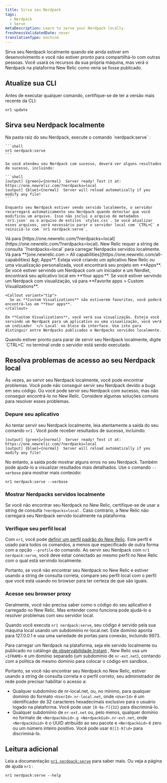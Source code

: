 ```yaml
---
title: Sirva seu Nerdpack
tags:
  - Nerdpack
  - Serve
metaDescription: Learn to serve your Nerdpack locally.
freshnessValidatedDate: never
translationType: machine
---
```


Sirva seu Nerdpack localmente quando ele ainda estiver em desenvolvimento e você não estiver pronto para compartilhá-lo com outras pessoas. Você usará os recursos da sua própria máquina, mas verá o Nerdpack na plataforma New Relic como veria se fosse publicado.

## Atualize sua CLI

Antes de executar qualquer comando, certifique-se de ter a versão mais recente da CLI:

```shell
nr1 update
```

## Sirva seu Nerdpack localmente

<Steps>
  <Step>
    Na pasta raiz do seu Nerdpack, execute o comando `nerdpack:serve` :

    ```shell
    nr1 nerdpack:serve
    ```

    Se você atendeu seu Nerdpack com sucesso, deverá ver alguns resultados de sucesso, incluindo:

    ```shell
    [output] {green}✔{normal}  Server ready! Test it at: https://one.newrelic.com/?nerdpacks=local
    [output] {blue}↩{normal}  Server will reload automatically if you modify any file!
    ```

    Enquanto seu Nerdpack estiver sendo servido localmente, o servidor recarregará automaticamente seu Nerdpack quando detectar que você modificou um arquivo. Isso não inclui o arquivo de metadados `nr1.json` ou o arquivo de estilos `styles.css`. Se você atualizar esses arquivos, será necessário parar o servidor local com `CTRL+C` e reiniciá-lo com `nr1 nerdpack:serve`.
  </Step>

  <Step>
    Vá para [https://one.newrelic.com/?nerdpacks=local](https://one.newrelic.com/?nerdpacks=local). New Relic requer a string de consulta `?nerdpacks=local` para carregar Nerdpacks servidos localmente.
  </Step>

  <Step>
    Vá para <DNT>**[one.newrelic.com &gt; All capabilities](https://one.newrelic.com/all-capabilities) &amp;gt; Apps**</DNT>. Esteja você criando um aplicativo New Relic ou uma visualização personalizada, você encontrará seu projeto em <DNT>**Apps**</DNT>.
  </Step>

  <Step>
    Se você estiver servindo um Nerdpack com um iniciador e um Nerdlet, encontrará seu aplicativo local em <DNT>**Your apps:**</DNT>. Se você estiver servindo um Nerdpack com visualização, vá para <DNT>**Favorite apps &gt; Custom Visualizations**</DNT>.

    <Callout variant="tip">
      Se as **Custom Visualizations** não estiverem favoritas, você poderá encontrá-las em **Your apps**.
    </Callout>

    Em **Custom Visualizations**, você verá sua visualização. Esteja você servindo um Nerdpack para um aplicativo ou uma visualização, você verá um indicador `</> Local` no bloco da interface. Use isto para distinguir entre Nerdpacks publicados e Nerdpacks servidos localmente.
  </Step>

  <Step>
    Quando estiver pronto para parar de servir seu Nerdpack localmente, digite `CTRL+C` no terminal onde o servidor está sendo executado.
  </Step>
</Steps>

## Resolva problemas de acesso ao seu Nerdpack local

Às vezes, ao servir seu Nerdpack localmente, você pode encontrar problemas. Você pode não conseguir servir seu Nerdpack devido a bugs em seu código. Ou você pode servir seu Nerdpack com sucesso, mas não conseguir encontrá-lo no New Relic. Considere algumas soluções comuns para resolver esses problemas.

### Depure seu aplicativo

Ao tentar servir seu Nerdpack localmente, leia atentamente a saída do seu comando `nr1` . Você pode receber resultados de sucesso, incluindo:

```shell
[output] {green}✔{normal}  Server ready! Test it at: https://one.newrelic.com/?nerdpacks=local
[output] {blue}↩{normal}  Server will reload automatically if you modify any file!
```

No entanto, a saída pode mostrar alguns erros no seu Nerdpack. Também pode ajudá-lo a visualizar resultados mais detalhados. Use o comando `--verbose` para mostrar mais conteúdo:

```shell
nr1 nerdpack:serve --verbose
```

### Mostrar Nerdpacks servidos localmente

Se você não encontrar seu Nerdpack no New Relic, certifique-se de usar a string de consulta `?nerdpacks=local` . Caso contrário, a New Relic não carregará seu Nerdpack servido localmente na plataforma.

### Verifique seu perfil local

Com `nr1`, você pode [definir um perfil padrão do New Relic](/docs/new-relic-solutions/build-nr-ui/nr1-cli/nr1-common/#nr1-profiles). Este perfil é usado para todos os comandos, a menos que especificado de outra forma com a opção `--profile` do comando. Ao servir seu Nerdpack com `nr1 nerdpack:serve`, você deve estar conectado ao mesmo perfil no New Relic com o qual está servindo localmente.

Portanto, se você não encontrar seu Nerdpack no New Relic e estiver usando a string de consulta correta, compare seu perfil local com o perfil que você está usando no browser para ter certeza de que são iguais.

### Acesse seu browser proxy

Geralmente, você não precisa saber como o código do seu aplicativo é carregado no New Relic. Mas entender como funciona pode ajudá-lo a resolver problemas com seu servidor local.

Quando você executa `nr1 nerdpack:serve`, seu código é servido pela sua máquina local usando um subdomínio nr-local.net. Este domínio aponta para 127.0.0.1 e usa uma variedade de portas para conexão, incluindo 9973.

Para carregar um Nerdpack na plataforma, seja ele servido localmente ou publicado no catálogo [de observabilidade Instant](https://newrelic.com/instant-observability) , New Relic usa um `<IFRAME>` e um domínio separado (um subdomínio de `nr-ext.net`), contando com a política de mesmo domínio para colocar o código em sandbox. .

Portanto, se você não encontrar seu Nerdpack no New Relic, estiver usando a string de consulta correta e o perfil correto, seu administrador de rede pode precisar habilitar o acesso a:

* Qualquer subdomínio de nr-local.net, ou, no mínimo, para qualquer domínio do formato `<UserId>.nr-local.net`, onde `<UserId>` é um identificador de 32 caracteres hexadecimais exclusivo para o usuário logado na plataforma. Você pode usar `[0-9a-f]{32}` para discriminá-lo.
* Qualquer subdomínio de `nr-ext.net` ou, pelo menos, qualquer domínio no formato de `<NerdpackUuid>.g <NerdpackGid>.nr-ext.net`, onde `<NerdpackUuid>` é o UUID atribuído ao seu pacote e `<NerdpackGid>` é zero ou um número inteiro positivo. Você pode usar `0|[1-9]\d+` para discriminá-lo.

## Leitura adicional

Leia a documentação [`nr1 nerdpack:serve`](/docs/new-relic-solutions/build-nr-ui/nr1-cli/nr1-nerdpack/#nr1-nerdpackserve) para saber mais. Ou veja a página de ajuda `nr1` :

```shell
nr1 nerdpack:serve --help
```